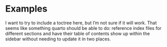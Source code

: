 # Examples

I want to try to include a toctree here, but I'm not sure if it will work. That seems like something quarto should be able to do: reference index files for different sections and have their table of contents show up within the sidebar without needing to update it in two places.